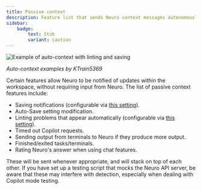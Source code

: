 ```yaml
---
title: Passive context
description: Feature list that sends Neuro context messages autonomously
sidebar:
    badge:
        text: Stub
        variant: caution
---
```



<Image src={TonyLint} alt="Example of auto-context with linting and saving" />

*Auto-context examples by KTrain5369*

Certain features allow Neuro to be notified of updates within the workspace, without requiring input from Neuro.
The list of passive context features include:

- Saving notifications (configurable via [this setting](/docs/client/reference/settings#send-save-notifications)).
- Auto-Save setting modification.
- Linting problems that appear automatically (configurable via [this setting](/docs/client/reference/settings#send-new-linting-problems-on)).
- Timed out Copilot requests.
- Sending output from terminals to Neuro if they produce more output.
- Finished/exited tasks/terminals.
- Rating Neuro's answer when using chat features.

These will be sent whenever appropriate, and will stack on top of each other.
If you have set up a testing script that mocks the Neuro API server, be aware that these may interfere with detection, especially when dealing with Copilot mode testing.
